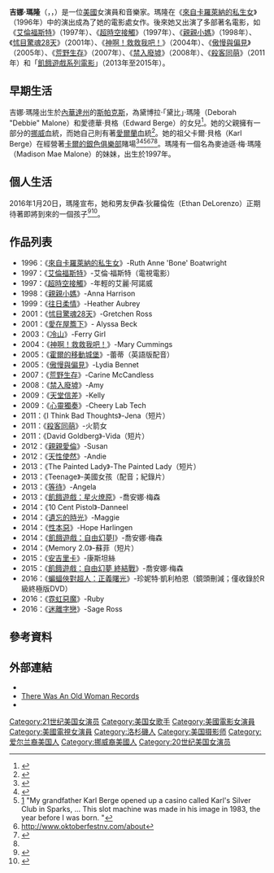 {{noteTA
|G1=Show
|G2=Movie
}}
{{Infobox entertainer
| type         = 女演員
| name         = 吉娜·瑪隆
| foreignname  = Jena Malone
| image        = Jena Malone San Diego Comic Con 2013.jpg
| caption      = 2013年，瑪隆於的[[聖地亞哥國際動漫展|聖地亞哥國際動漫展]]會場上
| birth_name   =
| birth_date   = {{birth date and age|1984|11|21}}
| birth_place  = {{USA}}[[內華達州|內華達州]][[斯帕克斯_(內華達州)|斯帕克斯]]<ref>{{Cite web |url=http://www.tribute.ca/people/Jena+Malone/3064/14417 |title=Jena Malone bio: Into the Wild Actor<!-- Bot generated title --> |access-date=2015-12-09 |archive-date=2009-06-28 |archive-url=https://web.archive.org/web/20090628093107/http://www.tribute.ca/people/Jena+Malone/3064/14417 |dead-url=no }}</ref>
| nationality = {{US}}
| occupation   = 演員，音樂家
| years_active = 1996年至今
}}
'''吉娜·瑪隆'''（{{lang-en|Jena Malone}}，{{IPAc-en|m|ə|ˈ|l|oʊ|n}}，{{bd|1984年|11月21日}}）是一位[[美國|美國]]女演員和音樂家。瑪隆在《[[來自卡羅萊納的私生女_(電影)|來自卡羅萊納的私生女]]》（1996年）中的演出成為了她的電影處女作。後來她又出演了多部著名電影，如《[[艾倫福斯特|艾倫福斯特]]》（1997年）、《[[超時空接觸|超時空接觸]]》（1997年）、《[[親親小媽|親親小媽]]》（1998年）、《[[怵目驚魂28天|怵目驚魂28天]]》（2001年）、《[[神啊！救救我吧！|神啊！救救我吧！]]》（2004年）、《[[傲慢與偏見_(2005年電影)|傲慢與偏見]]》（2005年）、《[[荒野生存_(電影)|荒野生存]]》（2007年）、《[[禁入廢墟|禁入廢墟]]》（2008年）、《[[殺客同萌|殺客同萌]]》（2011年）和「[[飢餓遊戲系列電影|飢餓遊戲系列電影]]」（2013年至2015年）。

==早期生活==
吉娜·瑪隆出生於[[內華達州|內華達州]]的[[斯帕克斯_(內華達州)|斯帕克斯]]，為黛博拉·「黛比」·瑪隆（Deborah "Debbie" Malone）和愛德華·貝格（Edward Berge）的女兒<ref>{{Cite web |url=http://www.dailymail.co.uk/tvshowbiz/article-2839653/Jena-Malone-s-father-Edward-reveals-forgiven-him.html |title=存档副本 |access-date=2015-12-09 |archive-date=2020-09-18 |archive-url=https://web.archive.org/web/20200918105315/https://www.dailymail.co.uk/tvshowbiz/article-2839653/Jena-Malone-s-father-Edward-reveals-forgiven-him.html |dead-url=no }}</ref>。她的父親擁有一部分的[[挪威|挪威]]血統，而她自己則有著[[愛爾蘭|愛爾蘭]]血統<ref name=nrwref1>{{Cite web |url=http://www.dagbladet.no/2013/11/13/kultur/film/hunger_games/jena_malone/30305606/ |title=存档副本 |access-date=2015-12-09 |archive-date=2015-09-24 |archive-url=https://web.archive.org/web/20150924050603/http://www.dagbladet.no/2013/11/13/kultur/film/hunger_games/jena_malone/30305606/ |dead-url=no }}</ref>。她的祖父卡爾·貝格（Karl Berge）在經營著[[波旁廣場賭場|卡爾的銀色俱樂部]]賭場<ref name="#1">{{Cite web |url=http://www.kolotv.com/home/headlines/Sparks-Si8lver-Club-Reborn-As-Bourbon-Square-218036141.html |title=存档副本 |access-date=2015-12-09 |archive-date=2018-07-17 |archive-url=https://web.archive.org/web/20180717071311/http://www.kolotv.com/home/headlines/Sparks-Si8lver-Club-Reborn-As-Bourbon-Square-218036141.html |dead-url=yes }}</ref><ref>{{Cite web |url=https://twitter.com/malonejena/status/499950317660688384 |title=存档副本 |access-date=2015-12-09 |archive-date=2016-03-08 |archive-url=https://web.archive.org/web/20160308190057/https://twitter.com/malonejena/status/499950317660688384 |dead-url=no }}</ref><ref>[https://www.facebook.com/jena.malone/photos/a.185012064998455.1073741826.158548537644808/345489032284090/] {{Wayback|url=https://www.facebook.com/jena.malone/photos/a.185012064998455.1073741826.158548537644808/345489032284090/ |date=20160105134343 }} "My grandfather Karl Berge opened up a casino called Karl's Silver Club in Sparks, ... This slot machine was made in his image in 1983, the year before I was born. "</ref><ref>http://www.oktoberfestnv.com/about{{dead link|date=2018年2月 |bot=InternetArchiveBot |fix-attempted=yes }}</ref><ref>{{Cite web |url=https://www.cardcow.com/167542/karls-silver-club-hotel-casino-sparks-nevada/ |title=存档副本 |access-date=2015-12-09 |archive-date=2016-03-04 |archive-url=https://web.archive.org/web/20160304192143/https://www.cardcow.com/167542/karls-silver-club-hotel-casino-sparks-nevada/ |dead-url=no }}</ref><ref name="#1"/>。瑪隆有一個名為麥迪遜·梅·瑪隆（Madison Mae Malone）的妹妹，出生於1997年。

==個人生活==
2016年1月20日，瑪隆宣布，她和男友伊森·狄羅倫佐（Ethan DeLorenzo）正期待著即將到來的一個孩子<ref>{{cite web| url= https://www.instagram.com/p/BAyOXi-IhS3| 2= | date= January 20, 2016| accessdate= January 21, 2016| title= Womb to womb / To beating wing....| publisher= Jena Malone verified [[Instagram|Instagram]] page| archive-date= 2019-12-22| archive-url= https://web.archive.org/web/20191222123921/https://www.instagram.com/p/BAyOXi-IhS3/| dead-url= no}}</ref><ref>{{cite news|url=http://celebritybabies.people.com/2016/01/20/jena-malone-pregnant-expecting-first-child-ethan-delorenzo/|title=Jena Malone Expecting First Child|work=[[People_(magazine)|People]]|date=January 20, 2016|accessdate=January 21, 2016|first=Karen|last=Mizoguchi|archive-url=https://web.archive.org/web/20160207120429/http://celebritybabies.people.com/2016/01/20/jena-malone-pregnant-expecting-first-child-ethan-delorenzo/|archive-date=2016-02-07|dead-url=yes}}</ref>。

==作品列表==
*1996：《[[來自卡羅萊納的私生女_(電影)|來自卡羅萊納的私生女]]》-Ruth Anne 'Bone' Boatwright
*1997：《[[艾倫福斯特|艾倫福斯特]]》-艾倫·福斯特（電視電影）
*1997：《[[超時空接觸|超時空接觸]]》-年輕的艾麗·阿諾威
*1998：《[[親親小媽|親親小媽]]》-Anna Harrison
*1999：《[[往日柔情|往日柔情]]》-Heather Aubrey
*2001：《[[怵目驚魂28天|怵目驚魂28天]]》-Gretchen Ross
*2001：《[[愛在屋簷下|愛在屋簷下]]》- Alyssa Beck
*2003：《[[冷山|冷山]]》-Ferry Girl
*2004：《[[神啊！救救我吧！|神啊！救救我吧！]]》-Mary Cummings
*2005：《[[霍爾的移動城堡|霍爾的移動城堡]]》-蕾蒂（英語版配音）
*2005：《[[傲慢與偏見_(2005年電影)|傲慢與偏見]]》-Lydia Bennet
*2007：《[[荒野生存_(電影)|荒野生存]]》-Carine McCandless
*2008：《[[禁入廢墟|禁入廢墟]]》-Amy
*2009：《[[天堂信差|天堂信差]]》-Kelly
*2009：《[[心靈獨奏|心靈獨奏]]》-Cheery Lab Tech
*2011：《I Think Bad Thoughts》-Jena（短片）
*2011：《[[殺客同萌|殺客同萌]]》-火箭女
*2011：《David Goldberg》-Vida（短片）
*2012：《[[親親愛倫|親親愛倫]]》-Susan
*2012：《[[天性使然|天性使然]]》-Andie
*2013：《The Painted Lady》-The Painted Lady（短片）
*2013：《Teenage》-美國女孩（配音；紀錄片）
*2013：《[[等待_(2013年電影)|等待]]》-Angela
*2013：《[[飢餓遊戲：星火燎原_(電影)|飢餓遊戲：星火燎原]]》-喬安娜·梅森
*2014：《10 Cent Pistol》-Danneel
*2014：《[[遺忘的時光|遺忘的時光]]》-Maggie
*2014：《[[性本惡|性本惡]]》-Hope Harlingen
*2014：《[[飢餓遊戲：自由幻夢Ⅰ|飢餓遊戲：自由幻夢Ⅰ]]》-喬安娜·梅森
*2014：《Memory 2.0》-蘇菲（短片）
*2015：《[[安吉里卡_(電影)|安吉里卡]]》-康斯坦絲
*2015：《[[飢餓遊戲：自由幻夢_終結戰|飢餓遊戲：自由幻夢 終結戰]]》-喬安娜·梅森
*2016：《[[蝙蝠俠對超人：正義曙光|蝙蝠俠對超人：正義曙光]]》-珍妮特·凱利柏恩（鏡頭刪減；僅收錄於R級終極版DVD）
*2016：《[[霓虹惡魔|霓虹惡魔]]》-Ruby
*2016：《[[迷離字戀|迷離字戀]]》-Sage Ross

==參考資料==
{{reflist|30em}}

== 外部連結 ==
{{Commonscat|Jena Malone|吉娜·瑪隆}}
* {{IMDb name|0540441}}
* [http://www.therewasanoldwomanrecords.com There Was An Old Woman Records] {{Wayback|url=http://www.therewasanoldwomanrecords.com/ |date=20201129132958 }}
* {{Amg name|228556}}

{{Authority control}}
{{DEFAULTSORT:Malone, Jena}}
[[Category:21世纪美国女演员|Category:21世纪美国女演员]]
[[Category:美国女歌手|Category:美国女歌手]]
[[Category:美國電影女演員|Category:美國電影女演員]]
[[Category:美國電視女演員|Category:美國電視女演員]]
[[Category:洛杉磯人|Category:洛杉磯人]]
[[Category:美国摄影师|Category:美国摄影师]]
[[Category:爱尔兰裔美国人|Category:爱尔兰裔美国人]]
[[Category:挪威裔美國人|Category:挪威裔美國人]]
[[Category:20世纪美国女演员|Category:20世纪美国女演员]]